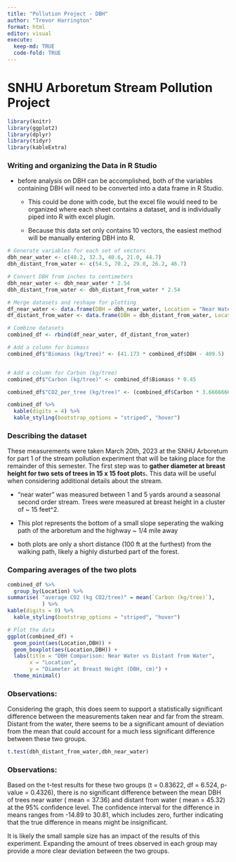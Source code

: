 ```yaml
---
title: "Pollution Project - DBH"
author: "Trevor Harrington"
format: html
editor: visual
execute: 
  keep-md: TRUE
  code-fold: TRUE
---
```


# SNHU Arboretum Stream Pollution Project

```r
library(knitr)
library(ggplot2)
library(dplyr)
library(tidyr)
library(kableExtra)
```

### Writing and organizing the Data in R Studio

-   before analysis on DBH can be accomplished, both of the variables containing DBH will need to be converted into a data frame in R Studio.

    -   This could be done with code, but the excel file would need to be organized where each sheet contains a dataset, and is individually piped into R with excel plugin.

    -   Because this data set only contains 10 vectors, the easiest method will be manually entering DBH into R.

```r
# Generate variables for each set of vectors
dbh_near_water <- c(48.2, 32.3, 40.6, 21.0, 44.7)
dbh_distant_from_water <- c(54.5, 70.2, 29.0, 26.2, 46.7)

# Convert DBH from inches to centimeters
dbh_near_water <- dbh_near_water * 2.54
dbh_distant_from_water <- dbh_distant_from_water * 2.54

# Merge datasets and reshape for plotting
df_near_water <- data.frame(DBH = dbh_near_water, Location = "Near Water")
df_distant_from_water <- data.frame(DBH = dbh_distant_from_water, Location = "Distant from Water")

# Combine datasets
combined_df <- rbind(df_near_water, df_distant_from_water)

# Add a column for biomass
combined_df$"Biomass (kg/tree)" <- (41.173 * combined_df$DBH - 409.5)


# Add a column for Carbon (kg/tree)
combined_df$"Carbon (kg/tree)" <- combined_df$Biomass * 0.45

combined_df$"CO2_per_tree (kg/tree)" <- (combined_df$Carbon * 3.66666666667)
```

```r
combined_df %>%
  kable(digits = 4) %>%
  kable_styling(bootstrap_options = "striped", "hover")
```

### Describing the dataset

These measurements were taken March 20th, 2023 at the SNHU Arboretum for part 1 of the stream pollution experiment that will be taking place for the remainder of this semester. The first step was to **gather diameter at breast height for two sets of trees in 15 x 15 foot plot**s**.** This data will be useful when considering additional details about the stream.

-   "near water" was measured between 1 and 5 yards around a seasonal second order stream. Trees were measured at breast height in a cluster of \~ 15 feet\^2.

-   This plot represents the bottom of a small slope seperating the walking path of the arboretum and the highway \~ 1/4 mile away

-   both plots are only a short distance (100 ft at the furthest) from the walking path, likely a highly disturbed part of the forest.

### Comparing averages of the two plots

```r
combined_df %>%
  group_by(Location) %>%
summarise( "average CO2 (kg CO2/tree)" = mean(`Carbon (kg/tree)`),
           ) %>%
kable(digits = 0) %>%
  kable_styling(bootstrap_options = "striped", "hover")
```

```r
# Plot the data
ggplot(combined_df) +
  geom_point(aes(Location,DBH)) +
  geom_boxplot(aes(Location,DBH)) +
  labs(title = "DBH Comparison: Near Water vs Distant from Water",
       x = "Location",
       y = "Diameter at Breast Height (DBH, cm)") +
  theme_minimal()
```

### Observations: 

Considering the graph, this does seem to support a statistically significant difference between the measurements taken near and far from the stream. Distant from the water, there seems to be a significant amount of deviation from the mean that could account for a much less significant difference between these two groups.

```r
t.test(dbh_distant_from_water,dbh_near_water)
```

### Observations:

Based on the t-test results for these two groups (t = 0.83622, df = 6.524, p-value = 0.4326), there is no significant difference between the mean DBH of trees near water ( mean = 37.36) and distant from water ( mean = 45.32) at the 95% confidence level. The confidence interval for the difference in means ranges from -14.89 to 30.81, which includes zero, further indicating that the true difference in means might be insignificant.

It is likely the small sample size has an impact of the results of this experiment. Expanding the amount of trees observed in each group may provide a more clear deviation between the two groups.
